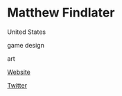 # Matthew Findlater

<Location>

United States

</Location>

<Skills>

game design

art

</Skills>

<Personal>

[Website](http://www.matthewfindlater.com/)

[Twitter](https://twitter.com/ieatgames)

</Personal>


